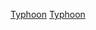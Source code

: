{{catmore}}
{{Year by category
| m = 1
| c = 9
| d = 6
| y = 4
| cat = 太平洋颱風季
| in = 
| parent = 太平洋颱風季
| subcat = 1964年自然灾害
| sortkey = typhoon
}}

{{Commons category|1964 Pacific typhoon season}}

[[Category:1964年氣象|Typhoon]]
[[Category:1964年亞洲|Typhoon]]